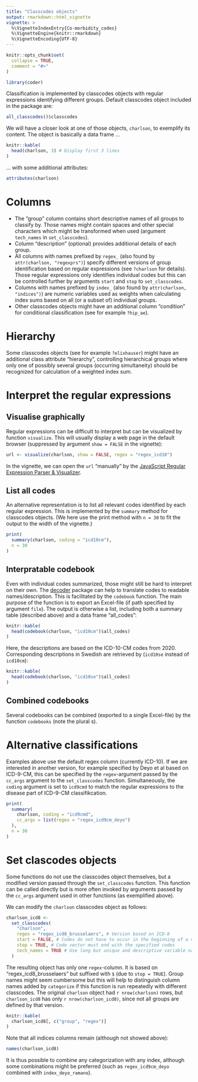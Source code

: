 ```yaml
---
title: "Classcodes objects"
output: rmarkdown::html_vignette
vignette: >
  %\VignetteIndexEntry{Co-morbidity_codes}
  %\VignetteEngine{knitr::rmarkdown}
  %\VignetteEncoding{UTF-8}
---
```


```r
knitr::opts_chunk$set(
  collapse = TRUE,
  comment = "#>"
)
```

```r
library(coder)
```

Classification is implemented by classcodes objects with regular expressions identifying different groups. Default classcodes object included in the package are:

```r
all_classcodes()$classcodes
```

We will have a closer look at one of those objects, `charlson`, to exemplify its content. The object is basically a data frame ...


```r
knitr::kable(
  head(charlson, 3) # Display first 3 lines
)
```


... with some additional attributes:

```r
attributes(charlson)
```

# Columns

- The "group" column contains short descriptive names of all groups to classify by. Those names might contain spaces and other special characters which might be transformed when used (argument `tech_names` in `set_classcodes`). 
- Column "description" (optional) provides additional details of each group. 
- All columns with names prefixed by `regex_` (also found by `attr(charlson, "regexprs")`) specify different versions of group identification based on regular expressions (see `?charlson` for details). Those regular expressions only identifies individual codes but this can be controlled further by arguments `start` and `stop` to `set_classcodes`. 
- Columns with names prefixed by `index_` (also found by `attr(charlson, "indices")`) are numeric variables used as weights when calculating index sums based on all (or a subset of) individual groups.
- Other classcodes objects might have an additional column "condition" for conditional classification (see for example `?hip_ae`).

# Hierarchy

Some classcodes objects (see for example `?elixhauser`) might have an additional class attribute "hierarchy", controlling hierarchical groups where only one of possibly several groups (occurring simultaneity) should be recognized for calculation of a weighted index sum. 


# Interpret the regular expressions

## Visualise graphically

Regular expressions can be difficult to interpret but can be visualized by function `visualize`. This will usually display a web page in the default browser (suppressed by argument `show = FALSE` in the vignette): 

```r
url <- visualize(charlson, show = FALSE, regex = "regex_icd10")
```

In the vignette, we can open the `url` "manually" by the [JavaScript Regular Expression Parser & Visualizer](`r url`).

## List all codes

An alternative representation is to list all relevant codes identified by each regular expression. This is implemented by the `summary` method for classcodes objects. (We here use the print method with `n = 30` to fit the output to the width of the vignette.)

```r
print(
  summary(charlson, coding = "icd10cm"),
  n = 30
)
```

## Interpratable codebook

Even with individual codes summarized, those might still be hard to interpret on their own. The [decoder](https://cancercentrum.bitbucket.io/decoder/) package can help to translate codes to readable names/description. This is facilitated by the `codebook` function. The main purpose of the function is to export an Excel-file (if path specified by argument `file`). The output is otherwise a list, including both a summary table (described above) and a data frame "all_codes":

```r
knitr::kable(
  head(codebook(charlson, "icd10cm")$all_codes)
)
```

Here, the descriptions are based on the ICD-10-CM codes from 2020. 
Corresponding descriptions in Swedish are retrieved by (`icd10se` instead of `icd10cm`):

```r
knitr::kable(
  head(codebook(charlson, "icd10se")$all_codes)
)
```


## Combined codebooks

Several codebooks can be combined (exported to a single Excel-file) by the function `codebooks` (note the plural s).


# Alternative classifications

Examples above use the default regex column (currently ICD-10). If we are interested in another version, for example specified by Deyo et al based on ICD-9-CM, this can be specified by the `regex`-argument passed by the `cc_args` argument to the `set_classcodes` function. Simultaneously, the `coding` argument is set to `icd9cmd` to match the regular expressions to the disease part of ICD-9-CM classifikcation. 

```r
print(
  summary(
    charlson, coding = "icd9cmd",
    cc_args = list(regex = "regex_icd9cm_deyo")
  ),
  n = 30
)
```


# Set clascodes objects

Some functions do not use the classcodes object themselves, but a modified version passed through the `set_classcodes` function. This function can be called directly but is more often invoked by arguments passed by the `cc_args` argument used in other functions (as exemplified above).

We can modify the `charlson` classcodes object as follows:

```r
charlson_icd8 <- 
  set_classcodes(
    "charlson",
    regex = "regex_icd8_brusselaers", # Version based on ICD-8
    start = FALSE, # Codes do not have to occur in the beginning of a vector
    stop = TRUE, # Code vector must end with the specified codes
    tech_names = TRUE # Use long but unique and descriptive variable names
  )
```

The resulting object has only one `regex`-column. It is based on "regex_icd8_brusselaers" but suffixed with `$` (due to `stop = TRUE`).
Group names might seem cumbersome but this will help to distinguish column names added by `categorize` if this function is run repeatedly with different classcodes.
The original `charlson` object had `r nrow(charlson)` rows, but `charlson_icd8` has only `r nrow(charlson_icd8)`, since not all groups are defined by that version.

```r
knitr::kable(
  charlson_icd8[, c("group", "regex")]
)
```

Note that all indices columns remain (although not showed above):
```r
names(charlson_icd8)
```
It is thus possible to combine any categorization with any index, although some combinations might be preferred (such as `regex_icd9cm_deyo` combined with `index_deyo_ramano`).


